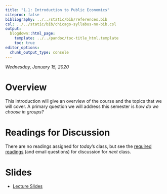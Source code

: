 ```yaml
---
title: "1.1: Introduction to Public Economics"
citeproc: false
bibliography: ../../static/bib/references.bib
csl: ../../static/bib/chicago-syllabus-no-bib.csl
output:
  blogdown::html_page:
    template: ../../pandoc/toc-title_html.template
    toc: true
editor_options: 
  chunk_output_type: console
---
```


*Wednesday, January 15, 2020*

# Overview

This introduction will give an overview of the course and the topics that we will cover. A primary question we will address this semester is *how do we choose in groups?* 

# Readings for Discussion

There are no readings assigned for *today*'s class, but see the [required readings](/readings/1.2-reading) (and email questions) for discussion for *next* class.

# Slides

- [<i class="fas fa-external-link-square-alt"></i> Lecture Slides](/slides/1.1-slides.html)

